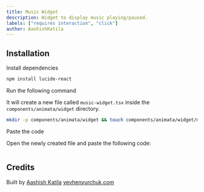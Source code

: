 ```yaml
---
title: Music Widget
description: Widget to display music playing/paused.
labels: ["requires interaction", "click"]
author: AashishKatila
---
```


<ComponentPreview name="widget-music-widget--docs" />

## Installation

<Steps>
<Step>Install dependencies</Step>

```bash
npm install lucide-react
```

<Step>Run the following command</Step>

It will create a new file called `music-widget.tsx` inside the `components/animata/widget` directory.

```bash
mkdir -p components/animata/widget && touch components/animata/widget/music-widget.tsx
```

<Step>Paste the code</Step>

Open the newly created file and paste the following code:

```jsx file=<rootDir>/animata/widget/music-widget.tsx

```

</Steps>

## Credits

Built by [Aashish Katila](https://github.com/AashishKatila)
[yevhenyurchuk.com](https://yevhenyurchuk.com/)
